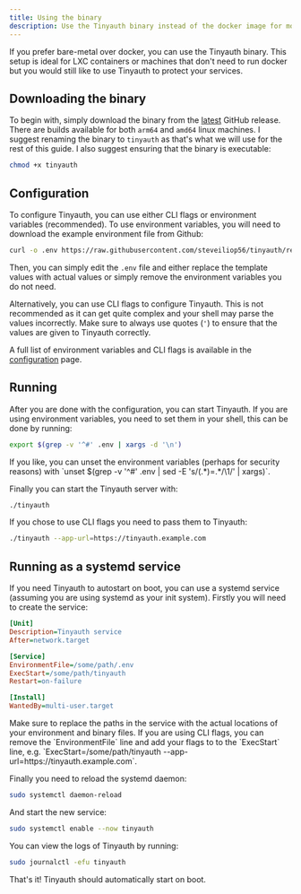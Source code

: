 ```yaml
---
title: Using the binary
description: Use the Tinyauth binary instead of the docker image for more advanced setups.
---
```


If you prefer bare-metal over docker, you can use the Tinyauth binary. This setup is ideal for LXC containers or machines that don't need to run docker but you would still like to use Tinyauth to protect your services.

## Downloading the binary

To begin with, simply download the binary from the [latest](https://github.com/steveiliop56/tinyauth/releases/latest) GitHub release. There are builds available for both `arm64` and `amd64` linux machines. I suggest renaming the binary to `tinyauth` as that's what we will use for the rest of this guide. I also suggest ensuring that the binary is executable:

```sh
chmod +x tinyauth
```

## Configuration

To configure Tinyauth, you can use either CLI flags or environment variables (recommended). To use environment variables, you will need to download the example environment file from Github:

```sh
curl -o .env https://raw.githubusercontent.com/steveiliop56/tinyauth/refs/heads/main/.env.example
```

Then, you can simply edit the `.env` file and either replace the template values with actual values or simply remove the environment variables you do not need.

Alternatively, you can use CLI flags to configure Tinyauth. This is not recommended as it can get quite complex and your shell may parse the values incorrectly. Make sure to always use quotes (`'`) to ensure that the values are given to Tinyauth correctly.

A full list of environment variables and CLI flags is available in the [configuration](/docs/reference/configuration) page.

## Running

After you are done with the configuration, you can start Tinyauth. If you are using environment variables, you need to set them in your shell, this can be done by running:

```sh
export $(grep -v '^#' .env | xargs -d '\n')
```

<Callout type="tip">
  If you like, you can unset the environment variables (perhaps for security
  reasons) with `unset $(grep -v '^#' .env | sed -E 's/(.*)=.*/\1/' | xargs)`.
</Callout>

Finally you can start the Tinyauth server with:

```sh
./tinyauth
```

If you chose to use CLI flags you need to pass them to Tinyauth:

```sh
./tinyauth --app-url=https://tinyauth.example.com
```

## Running as a systemd service

If you need Tinyauth to autostart on boot, you can use a systemd service (assuming you are using systemd as your init system). Firstly you will need to create the service:

```ini title='/etc/systemd/system/tinyauth.service'
[Unit]
Description=Tinyauth service
After=network.target

[Service]
EnvironmentFile=/some/path/.env
ExecStart=/some/path/tinyauth
Restart=on-failure

[Install]
WantedBy=multi-user.target
```

<Callout type="info">
  Make sure to replace the paths in the service with the actual locations of
  your environment and binary files.
</Callout>

<Callout type="tip">
  If you are using CLI flags, you can remove the `EnvironmentFile` line and add
  your flags to to the `ExecStart` line, e.g. `ExecStart=/some/path/tinyauth
  --app-url=https://tinyauth.example.com`.
</Callout>

Finally you need to reload the systemd daemon:

```sh
sudo systemctl daemon-reload
```

And start the new service:

```sh
sudo systemctl enable --now tinyauth
```

You can view the logs of Tinyauth by running:

```sh
sudo journalctl -efu tinyauth
```

That's it! Tinyauth should automatically start on boot.
